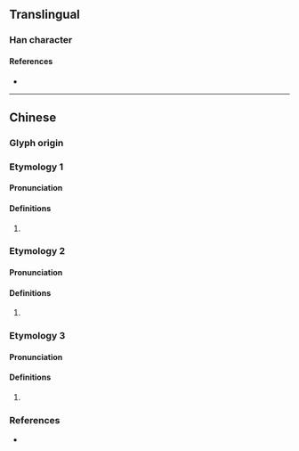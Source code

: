 {{character info/new}}
==Translingual==

===Han character===
{{Han char|rn=64|rad=手|as=17|sn=20|four=53050|canj=QOIM|ids=⿰扌韱}}

====References====
* {{Han ref|kx=0462.500|dkj=12979|dj=0812.090|hdz=31984.150|uh=6515|ud=25877|bh=F44D|bd=62541}}

----

==Chinese==

===Glyph origin===
{{Han etym}}

===Etymology 1===
{{zh-forms}}

====Pronunciation====
{{zh-pron
|m=xiān
|c=saam1,cim1
|mc=y
|oc=y
|cat=
}}

====Definitions====
{{zh-hanzi}}

# {{rfdef|zh}}

===Etymology 2===
{{zh-forms}}

====Pronunciation====
{{zh-pron
|m=jiān
|mc=
|oc=
|cat=
}}

====Definitions====
{{zh-hanzi}}

# {{rfdef|zh}}

===Etymology 3===
{{zh-forms}}

====Pronunciation====
{{zh-pron
|mn=chhiám/chhiam
|cat=
}}

====Definitions====
{{zh-hanzi}}

# {{rfdef|zh}}

===References===
* {{R:yue:mfccd}}